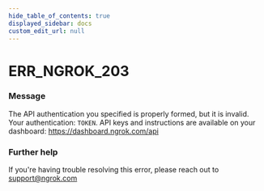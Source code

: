 ```yaml
---
hide_table_of_contents: true
displayed_sidebar: docs
custom_edit_url: null
---
```



# ERR_NGROK_203

### Message
The API authentication you specified is properly formed, but it is invalid. Your authentication: `TOKEN`. API keys and instructions are available on your dashboard: https://dashboard.ngrok.com/api

### Further help
If you're having trouble resolving this error, please reach out to [support@ngrok.com](mailto:support@ngrok.com?subject=Help%20with%20ERR_NGROK_203)


<ErrorDetails error='err_ngrok_203' />
